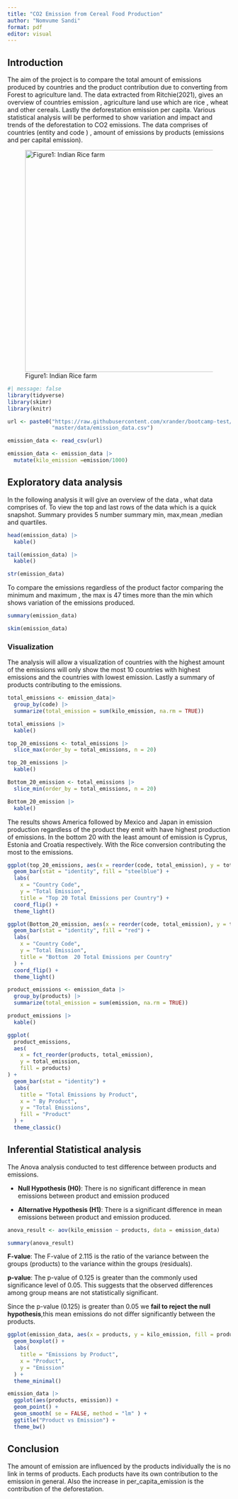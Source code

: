 ```yaml
---
title: "CO2 Emission from Cereal Food Production"
author: "Nomvume Sandi"
format: pdf
editor: visual
---
```


\newpage

## Introduction

The aim of the project is to compare the total amount of emissions produced by countries and the product contribution due to converting from Forest to agriculture land. The data extracted from Ritchie(2021), gives an overview of countries emission , agriculture land use which are rice , wheat and other cereals. Lastly the deforestation emission per capita. Various statistical analysis will be performed to show variation and impact and trends of the deforestation to CO2 emissions. The data comprises of countries (entity and code ) , amount of emissions by products (emissions and per capital emission).

![Figure1: Indian Rice farm](images/rice-farm.jpeg){fig-align="center" width=500}

```r
#| message: false
library(tidyverse)
library(skimr)
library(knitr)
```

```r
url <- paste0("https://raw.githubusercontent.com/xrander/bootcamp-test/",
              "master/data/emission_data.csv")

emission_data <- read_csv(url) 
```

```r

emission_data <- emission_data |> 
  mutate(kilo_emission =emission/1000)
```

## Exploratory data analysis

In the following analysis it will give an overview of the data , what data comprises of. To view the top and last rows of the data which is a quick snapshot. Summary provides 5 number summary min, max,mean ,median and quartiles.

```r
head(emission_data) |> 
  kable()
```

```r
tail(emission_data) |> 
  kable()
```

```r
str(emission_data) 
```

To compare the emissions regardless of the product factor comparing the minimum and maximum , the max is 47 times more than the min which shows variation of the emissions produced.

```r
summary(emission_data)
```

```r
skim(emission_data)
```

### Visualization

The analysis will allow a visualization of countries with the highest amount of the emissions will only show the most 10 countries with highest emissions and the countries with lowest emission. Lastly a summary of products contributing to the emissions.

```r
total_emissions <- emission_data|>  
  group_by(code) |>  
  summarize(total_emission = sum(kilo_emission, na.rm = TRUE))

total_emissions |> 
  kable()
```

```r
top_20_emissions <- total_emissions |>  
  slice_max(order_by = total_emissions, n = 20)

top_20_emissions |> 
  kable()
```

```r
Bottom_20_emission <- total_emissions |> 
  slice_min(order_by = total_emissions, n = 20)

Bottom_20_emission |> 
  kable()
```

The results shows America followed by Mexico and Japan in emission production regardless of the product they emit with have highest production of emissions. In the bottom 20 with the least amount of emission is Cyprus, Estonia and Croatia respectively. With the Rice conversion contributing the most to the emissions.

```r
ggplot(top_20_emissions, aes(x = reorder(code, total_emission), y = total_emission)) +
  geom_bar(stat = "identity", fill = "steelblue") +
  labs(
    x = "Country Code",
    y = "Total Emission",
    title = "Top 20 Total Emissions per Country") +
  coord_flip() +
  theme_light() 
```

```r
ggplot(Bottom_20_emission, aes(x = reorder(code, total_emission), y = total_emission)) +
  geom_bar(stat = "identity", fill = "red") +
  labs(
    x = "Country Code",
    y = "Total Emission",
    title = "Bottom  20 Total Emissions per Country"
  ) +
  coord_flip() +
  theme_light() 
```

```r
product_emissions <- emission_data |>  
  group_by(products) |> 
  summarize(total_emission = sum(emission, na.rm = TRUE)) 

product_emissions |> 
  kable()
```

```r
ggplot(
  product_emissions,
  aes(
    x = fct_reorder(products, total_emission),
    y = total_emission,
    fill = products)
) +
  geom_bar(stat = "identity") +
  labs(
    title = "Total Emissions by Product",
    x = " By Product",
    y = "Total Emissions",
    fill = "Product"  
  ) +
  theme_classic()
```

## Inferential Statistical analysis

The Anova analysis conducted to test difference between products and emissions.

-   **Null Hypothesis (H0)**: There is no significant difference in mean emissions between product and emission produced

-   **Alternative Hypothesis (H1)**: There is a significant difference in mean emissions between product and emission produced.

```r
anova_result <- aov(kilo_emission ~ products, data = emission_data) 

summary(anova_result) 
```

**F-value**: The F-value of 2.115 is the ratio of the variance between the groups (products) to the variance within the groups (residuals).

**p-value**: The p-value of 0.125 is greater than the commonly used significance level of 0.05. This suggests that the observed differences among group means are not statistically significant.

Since the p-value (0.125) is greater than 0.05 we **fail to reject the null hypothesis**,this mean emissions do not differ significantly between the products.

```r
ggplot(emission_data, aes(x = products, y = kilo_emission, fill = products)) + 
  geom_boxplot() +
  labs(
    title = "Emissions by Product",
    x = "Product",
    y = "Emission"
  ) +
  theme_minimal() 
```

```r
emission_data |> 
  ggplot(aes(products, emission)) +
  geom_point() +
  geom_smooth( se = FALSE, method = "lm" ) +
  ggtitle("Product vs Emission") +
  theme_bw()
```

## Conclusion

The amount of emission are influenced by the products individually the is no link in terms of products. Each products have its own contribution to the emission in general. Also the increase in per_capita_emission is the contribution of the deforestation.
